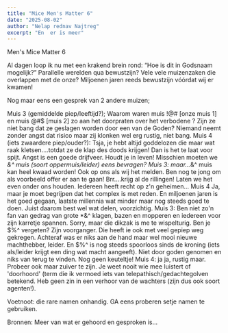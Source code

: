 ```yaml
---
title: "Mice Men's Matter 6"
date: "2025-08-02"
author: "Nelap rednav Najtreg"
excerpt: "En  er is meer"
---
```

Men's Mice Matter 6

Al dagen loop ik nu met een krakend brein rond: “Hoe is dit in Godsnaam mogelijk?”
Parallelle werelden qua bewustzijn? Vele vele muizenzaken die overlappen met de onze?
Miljoenen jaren reeds bewustzijn vóórdat wij er kwamen!

Nog maar eens een gesprek van 2 andere muizen;

Muis 3 (gemiddelde piep/leeftijd?);
Waarom waren muis !@# [onze muis 1] en muis @#$ [muis 2] zo aan het doorpraten over het verbodene ? Zijn ze niet bang dat ze geslagen worden door een van de Goden?
Niemand neemt zonder angst dat risico maar zij klonken wel erg rustig, niet bang.
Muis 4 (iets zwaardere piep/ouder?):
Tsja, je hebt altijd goddelozen die maar wat raak kletsen....totdat ze de klap des doods krijgen! Dan is het te laat voor spijt. Angst is een goede drijfveer. Houdt je in leven!
Misschien moeten we *&^ muis (soort oppermuis/leider) eens bevragen?
Muis 3: maar...*&^ muis kan heel kwaad worden! Ook op ons als wij het melden.
Ben nog te jong om als voorbeeld offer er aan te gaan! Brr....krijg al de rillingen!
Laten we het even onder ons houden. Iedereen heeft recht op z'n geheimen...
Muis 4 Ja, maar je moet begrijpen dat het complex is met reden. En miljoenen jaren is het goed gegaan, laatste millennia wat minder maar nog steeds goed te doen.
Juist daarom best wel wat delen, voorzichtig.
Muis 3: Ben niet zo'n fan van gedrag van grote *&^ klagen, bazen en mopperen en iedereen voor zijn karretje spannen. Sorry, maar die dikzak is me te wispelturig.
Ben je $%^ vergeten? Zijn voorganger. Die heeft ie ook met veel gepiep weg gekregen.
Achteraf was er niks aan de hand maar wel mooi nieuwe machthebber, leider. En $%^ is nog steeds spoorloos sinds de kroning (iets als/leider krijgt een ding wat macht aangeeft).
Niet door goden genomen en niks van terug te vinden. Nog geen keuteltje!
Muis 4: ja ja, rustig maar. Probeer ook maar zuiver te zijn. Je weet nooit wie mee luistert of 'doorhoord' (term die ik vermoed iets van telepathisch/gedachtegolven betekend.
Heb geen zin in een verhoor van de wachters (zijn dus ook soort agenten!).

Voetnoot: die rare namen onhandig. GA eens proberen setje namen te gebruiken.

Bronnen: Meer van wat er gehoord en gesproken is...
